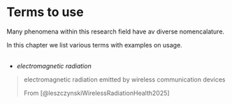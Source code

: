 # Terms to use

Many phenomena within this research field have av diverse nomencalature.

In this chapter we list various terms with examples on usage.\
\

* *electromagnetic radiation*

> electromagnetic radiation emitted by wireless communication devices
>
> From [@leszczynskiWirelessRadiationHealth2025]
